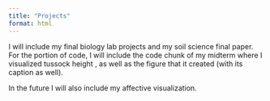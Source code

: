 ```yaml
---
title: "Projects"
format: html
---
```


I will include my final biology lab projects and my soil science final paper.
For the portion of code, I will include the code chunk  of my midterm where I visualized tussock height , as well as the figure that it created (with its caption as well).

In the future I will also include my affective visualization.

